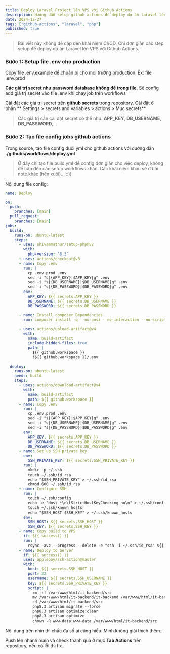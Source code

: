 ```yaml
---
title: Deploy Laravel Project lên VPS với Github Actions
description: Hướng dẫn setup github actions để deploy dự án laravel lên VPS thông qua SSH
date: 2024-12-27
tags: ["github-actions", "laravel", "php"]
published: true
---
```



> Bài viết này không đề cập đến khái niệm CI/CD. Chỉ đơn giản các step setup để deploy dự án Laravel lên VPS với Github Actions.

  

### Bước 1: Setup file .env cho production

Copy file .env.example để chuẩn bị cho môi trường production. Ex: file .env.prod

 **Các giá trị secret như password database không để trong file**. Sẽ config add giá trị secret vào file .env khi chạy job trên workflows

Cài đặt các giá trị secret trên **github secrets** trong repository. Cài đặt ở phần ** Settings > secrets and variables > actions > Mục secrets**

> Các giá trị cần cài đặt secret có thể như: **APP_KEY**, **DB_USERNAME**, **DB_PASSWORD**,...

### Bước 2: Tạo file config jobs github actions

Trong source, tạo file config đuôi yml cho github actions với đường dẫn **./githubs/workflows/deploy.yml**

> Ở đây chỉ tạo file build.yml để config đơn giản cho việc deploy, không đề cập đến các setup workflows khác. Các khái niệm khác sẽ ở bài note khác (hên xuôi)... ::))

Nội dung file config:
```yaml
name: Deploy

on:
  push:
    branches: [main]
  pull_request:
    branches: [main]
jobs:
  build:
    runs-on: ubuntu-latest
    steps:
      - uses: shivammathur/setup-php@v2
        with:
          php-version: '8.3'
      - uses: actions/checkout@v3
      - name: Copy .env
        run: |
          cp .env.prod .env
          sed -i "s|{APP_KEY}|$APP_KEY|g" .env
          sed -i "s|{DB_USERNAME}|$DB_USERNAME|g" .env
          sed -i "s|{DB_PASSWORD}|$DB_PASSWORD|g" .env
        env:
          APP_KEY: ${{ secrets.APP_KEY }}
          DB_USERNAME: ${{ secrets.DB_USERNAME }}
          DB_PASSWORD: ${{ secrets.DB_PASSWORD }}

      - name: Install composer Dependencies
        run: composer install -q --no-ansi --no-interaction --no-scripts --no-progress --prefer-dist

      - uses: actions/upload-artifact@v4
        with:
          name: build-artifact
          include-hidden-files: true
          path: |
            ${{ github.workspace }}
            !${{ github.workspace }}/.env

  deploy:
    runs-on: ubuntu-latest
    needs: build
    steps:
      - uses: actions/download-artifact@v4
        with:
          name: build-artifact
          path: ${{ github.workspace }}
      - name: Copy .env
        run: |
          cp .env.prod .env
          sed -i "s|{APP_KEY}|$APP_KEY|g" .env
          sed -i "s|{DB_USERNAME}|$DB_USERNAME|g" .env
          sed -i "s|{DB_PASSWORD}|$DB_PASSWORD|g" .env
        env:
          APP_KEY: ${{ secrets.APP_KEY }}
          DB_USERNAME: ${{ secrets.DB_USERNAME }}
          DB_PASSWORD: ${{ secrets.DB_PASSWORD }}
      - name: Set up SSH private key
        env:
          SSH_PRIVATE_KEY: ${{ secrets.SSH_PRIVATE_KEY }}
        run: |
          mkdir -p ~/.ssh
          touch ~/.ssh/id_rsa
          echo "$SSH_PRIVATE_KEY" > ~/.ssh/id_rsa
          chmod 600 ~/.ssh/id_rsa
      - name: Configure SSH
        run: |
          touch ~/.ssh/config
          echo -e "Host *\n\tStrictHostKeyChecking no\n" > ~/.ssh/config
          touch ~/.ssh/known_hosts
          echo "$SSH_HOST $SSH_KEY" > ~/.ssh/known_hosts
        env:
          SSH_HOST: ${{ secrets.SSH_HOST }}
          SSH_KEY: ${{ secrets.SSH_KEY }}
      - name: Copy build to VPS
        if: ${{ success() }}
        run: |
          rsync -avz --progress --delete -e "ssh -i ~/.ssh/id_rsa" ${{ github.workspace }}  ${{ secrets.SSH_USERNAME }}@${{ secrets.SSH_HOST }}:/var/www/html/it-backend/
      - name: Deploy to Server
        if: ${{ success() }}
        uses: appleboy/ssh-action@master
        with:
          host: ${{ secrets.SSH_HOST }}
          port: 22
          username: ${{ secrets.SSH_USERNAME }}
          key: ${{ secrets.SSH_PRIVATE_KEY }}
          script: |
            rm -rf /var/www/html/it-backend/src
            mv /var/www/html/it-backend/it-backend /var/www/html/it-backend/src
            cd /var/www/html/it-backend/src
            php8.3 artisan migrate --force
            php8.3 artisan optimize:clear
            php8.3 artisan optimize
            chown -R www-data:www-data /var/www/html/it-backend/src
```

Nội dung trên nhìn thì chắc đa số ai cũng hiểu. Mình không giải thích thêm..

Push lên nhánh main và check thành quả ở mục **Tab Actions** trên repository, nếu có lỗi thì fix..